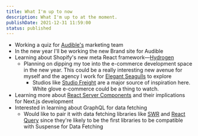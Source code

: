 ```yaml
---
title: What I'm up to now
description: What I'm up to at the moment.
publishDate: 2021-12-31 11:59:00
status: published
---
```


- Working a quiz for [Audible's](https://www.audible.com/) marketing team
- In the new year I'll be working the new Brand site for Audible
- Learning about Shopify's new meta React framework—[Hydrogen](https://hydrogen.shopify.dev/)
  - Planning on dipping my toe into the e-commerce development space in the new year. This could be a really interesting new avenue for myself and the agency I work for [Elegant Seagulls](https://www.elegantseagulls.com/) to explore
    - Studios like [Studio Freight](https://studiofreight.com/) are a major source of inspiration here. White glove e-commerce could be a thing to watch.
- Learning more about [React Server Components](https://reactjs.org/blog/2020/12/21/data-fetching-with-react-server-components.html) and their implications for Next.js development
- Interested in learning about GraphQL for data fetching
  - Would like to pair it with data fetching libraries like [SWR](https://swr.vercel.app/) and [React Query](https://react-query.tanstack.com/) since they're likely to be the first libraries to be compatible with Suspense for Data Fetching

